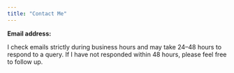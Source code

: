 ```yaml
---
title: "Contact Me"
---
```


<!-- Email address and response note. Use JavaScript to assemble the email to reduce scraping. -->

<p><strong>Email address:</strong> <a id="email-link"></a></p>

<p class="contact-note">I check emails strictly during business hours and may take 24–48 hours to respond to a query. If I have not responded within 48 hours, please feel free to follow up.</p>

<script>
  // Build the email address via JavaScript to deter scraping
  const user = 'francinr';
  const domain = 'usc.edu';
  const email = `${user}@${domain}`;
  const link = document.getElementById('email-link');
  link.textContent = email;
  link.href = `mailto:${email}`;
  link.style.color = 'var(--bs-link-color)';
</script>
